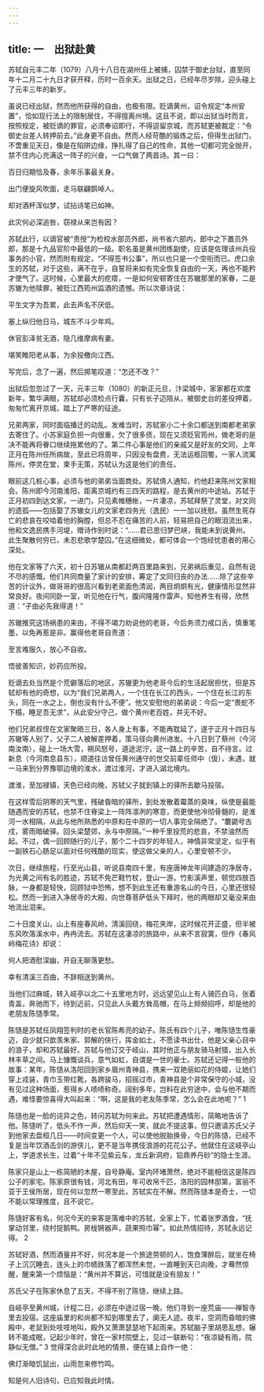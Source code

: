 ```yaml
---
---
---
```

title: 一　出狱赴黄
---




苏轼自元丰二年（1079）八月十八日在湖州任上被捕，囚禁于御史台狱，直至同年十二月二十九日才获开释，历时一百余天。出狱之日，已经年尽岁除，迎头碰上了元丰三年的新岁。

虽说已经出狱，然而他所获得的自由，也极有限。贬谪黄州，诏令规定“本州安置”，恰如现行法上的限制居住，不得擅离州境。这且不说，即以出狱当时而言，按照规定，被贬谪的罪官，必须奉诏即行，不得逗留京城，而苏轼更被裁定：“令御史台差人转押前去。”此身更不自由。然而人经苛酷的锻炼之后，但得生出狱门，不啻重见天日，像是在陷阱边缘，挣扎得了自己的性命，其他一切都可完全抛开，禁不住内心充满这一阵子的兴奋，一口气做了两首诗。其一曰：

百日归期恰及春，余年乐事最关身。

出门便旋风吹面，走马联翩鹊啅人。

却对酒杯浑似梦，试拈诗笔已如神。

此灾何必深追咎，窃禄从来岂有因？



苏轼此行，以谪官被“责授”为检校水部员外郎，尚书省六部内，郎中之下置员外郎，那是十九品官阶中最低的一级。职名虽是黄州团练副使，应该是佐理该州兵役事务的小官，然而附有规定，“不得签书公事”，所以也只是一个空衔而已。虎口余生的苏轼，对于这些，满不在乎，自誓将来如有完全恢复自由的一天，再也不能矜才使气了。这时候，心里最大的疙瘩，一是如何安顿寄住在苏辙那里的家眷，二是苏辙为他赎罪，被贬江西筠州监酒的遗憾。所以次章诗说：

平生文字为吾累，此去声名不厌低。

塞上纵归他日马，城东不斗少年鸡。

休官彭泽贫无酒，隐几维摩病有妻。

堪笑睢阳老从事，为余投檄向江西。



写完后，念了一遍，然后掷笔叹道：“怎还不改？”

出狱后忽忽过了一天，元丰三年（1080）的新正元旦，汴梁城中，家家都在欢度新年，繁华满眼，苏轼却必须检点行囊，只有长子迈陪从，被御史台的差役押着，匆匆忙离开京城，踏上了严寒的征途。

兄弟两家，同时面临播迁的动乱。发难当时，苏轼家小二十余口都送到南都老弟家去寄住了。小苏家庭负担一向很重，欠了很多债，现在又须贬官筠州，做老哥的是决不能再将眷口继续拖累他的了。第二件心事是他们的亲戚又是好友的文同，上年正月在陈州任所病故，至此已将周年，只因没有盘费，无法运柩回蜀，一家人流寓陈州，停灵在堂，束手无策，苏轼认为这是他们的责任。

眼前这几桩心事，必须与他的弟弟当面商处。苏轼倩人通知，约他赶来陈州文家相会。陈州即今河南淮阳，距离京城约有三四天的路程，是去黄州的中途站。苏轼于正月初四到达文家，一进门，只见素帷穗帐，一片凄凉，苏轼拜祭了灵堂，对文同的遗孤——包括娶了苏辙女儿的文家老四务光（逸民）一一加以抚慰。虽然生死存亡的悲哀在咬啮着他的胸膛，但总不忍在痛苦的人前，轻易把自己的眼泪流出来，他和文逸民携手河堤，赠诗作别时说：“……君已思归梦巴峡，我能未到说黄州。此生聚散何穷已，未忍悲歌学楚囚。”在这细微处，都可体会一个饱经忧患者的用心深处。

他在文家等了六天，初十日苏辙从南都赶两百里路来到，兄弟祸后重见，自然有说不尽的感慨。他们共同商量了家计的安排，筹定了文同归丧的办法……除了这些辛苦的计议外，做哥哥的很高兴看到老弟面色清润，两目炯炯有光，健康情形显然非常良好。夜间同卧一室，听见他在行气，腹间隆隆作雷声，知他养生有得，欣然道：“子由必先我得道！”

苏辙推究这场祸患的来由，不得不竭力劝说他的老哥，今后务须力戒口舌，慎重笔墨，以免再惹是非。赢得他老哥自责道：

至言难服久，放心不自收。

悟彼善知识，妙药应所投。



贬谪去处当然是个荒僻落后的地区，苏辙更为他老哥今后的生活起居担忧，但是苏轼却有他的奇想，以为“我们兄弟两人，一个住在长江的西头，一个住在长江的东头，同在一水之上，倒也没有什么不便”。他又安慰他的弟弟说：今后一定“畏蛇不下榻，睡足吾无求”，从此安分守己，做个黄州老百姓，并无不好。

他们兄弟叔侄在文家聚晤三日，各人身上有事，不能再耽延了，遂于正月十四日与苏辙等人别了，父子二人被解差押着，策马径向黄州进发。十八日到了蔡州（今河南汝南），碰上一场大雪，朔风怒号，道途泥泞，这一路上的辛苦，自不待言。过新息（今河南息县东），顺道往访曾任黄州通守的世交前辈任师中（伋），未遇，就一马来到分界豫鄂边境的淮水，渡过淮河，才进入湖北境内。

渡淮，至加禄镇，天色已经向晚，苏轼父子就到镇上的驿所去歇马投宿。

在这样雪后阴寒的天气里，残破昏暗的驿所，到处发散着霉蒸的臭味，纵使是最能随遇而安的苏轼，也禁不住脊梁上一阵阵凛冽的寒意，而更使他冷彻骨髓的，是淮河一水相隔，从此与他所熟悉的中原和在中原的一切人事完全隔绝了。“麏鼯号古戍，雾雨暗破驿。回头梁楚郊，永与中原隔。”一种千里投荒的悲哀，不禁油然而起。不过，偶一回顾随行的儿子，那个二十四岁的年轻人，神情非常坚定，似乎有一副铁石心肠足以面对任何残酷的现实，使这做父亲的人，心里安顿不少。

次日，继续旅程，行至光山县，听说县南四十里，有座唐神龙年间建造的净居寺，为光黄之间有名的胜迹，苏轼不免芒鞋竹杖，登山一游。竹影溪声里，顿觉四肢百脉，一身都是轻快，回顾狱中恐怖，想不到此生还有重游名山的今日，心里还很轻松。然而一到进入净居寺的大殿，向世尊菩萨低头下拜时，他的两眼却又毫没来由地流出泪来。

二十日度关山，山上有座春风岭，清溪回绕，梅花夹岸，这时候花开正盛，但半被东风吹落溪水中，冉冉流去。苏轼在这凄凉的旅路中，从来不言寂寞，但作《春风岭梅花诗》却说：

何人把酒慰深幽，开自无聊落更愁。

幸有清溪三百曲，不辞相送到黄州。



当他们过麻城，转入岐亭以北二十五里地方时，远远望见山上有人骑匹白马，张着青盖，奔驰而下，待到近前，只见此人头戴方耸高帽，在马上频频招呼，却是他的老朋友陈慥季常。

陈慥是苏轼任凤翔签判时的老长官陈希亮的幼子。陈氏有四个儿子，唯陈慥生性豪迈，自少就只歆羡朱家、郭解的侠行，挥金如土，不愿读书出仕，他是父亲心目中的浪子，却和苏轼最好。苏轼与他订交于岐山，其时他正与朋友骑马射猎，出入长林丰草之间。马上慷慨谈兵，意气如虹，自谓是一世的豪士。苏轼还记得一桩他的故事：某年，陈慥从洛阳回到家乡眉州青神县，携来一双艳丽如花的侍姬，让她们穿上戎装，青巾玉带红靴，各跨骏马，招摇过市，青神县是个非常保守的小城，没有见过这种场面，惹得乡人啧啧称奇。阔别多年，岂料在此穷途中，会与他不期而遇，难怪要惊喜得大叫起来：“啊，这是我的老友陈季常，怎么会在此地呢？” 1

陈慥也是一脸的诧异之色，转问苏轼为何来此。苏轼把遭遇情形，简略地告诉了他。陈慥听了，低头不作一声，然后仰天一笑，就此不提这事，但只邀请苏氏父子到他家去盘桓几日——时间变更一个人，可以使他脱胎换骨，今日的陈慥，已经不复是当年饮酒击剑的游侠儿，更不是当年携伎浪游的花花公子。他就住在这岐亭山上，学道求长生，过着“十年不见紫云车，龙丘新洞府，铅鼎养丹砂”的隐士生涯。

陈家只是山上一栋简陋的木屋，自号静庵。室内环堵萧然，绝对不能相信这是陈四公子的家宅。陈家原很有钱，河北有田，年可收帛千匹，洛阳的园林邸第，富丽不亚于王侯所居，现在何以忽然一寒至此，苏轼实在不解。然而陈慥本是奇士，一切不能以常理推度，且不说它。

陈慥好客有名，何况今天的来客是落难中的苏轼，全家上下，忙着张罗酒食，“抚掌动邻里，绕村捉鹅鸭。房栊锵器声，蔬果照巾幂”。如此热情招待，苏轼永远记得。 2

苏轼好酒，然而酒量并不好，何况本是一个旅途劳顿的人，饱食薄醉后，就坐在椅子上沉沉睡去，连头上的巾帻跌落了都浑然未觉，一直睡到天已向晚，才蓦然惊醒，醒来第一个烦恼是：“黄州并不算远，可惜就是没有朋友！”

苏氏父子在陈家休息了五天，不得不别了陈慥，继续上路。

自岐亭至黄州城，计程二日，必须在中途过宿一晚，他们寻到一座荒庙——禅智寺里去投宿。这座庙里的和尚都不知到哪里去了，阒无人迹。夜半，空洞而昏暗的佛殿中，老鼠到处吱吱地叫，殿外又萧萧瑟瑟地下起雨来。苏轼脑子里胡思乱想，辗转不能成眠，记起少年时，曾在一家村院壁上，见过一联断句：“夜凉疑有雨，院静似无僧。” 3 觉得深合此时此地的情景，便在铺上自作一绝：

佛灯渐暗饥鼠出，山雨忽来修竹鸣。

知是何人旧诗句，已应知我此时情。
